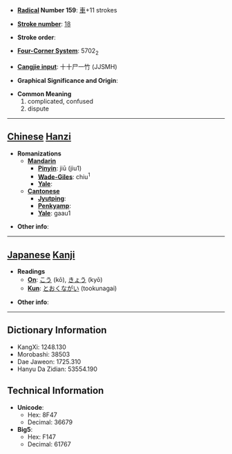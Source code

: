 * '''[[Wiktionary:Chinese radical index| Radical]] Number 159''': [[Wiktionary:Chinese radical index 車|車]]+11 strokes

* '''[[Wiktionary:Chinese total strokes index|Stroke number]]''': [[Wiktionary:Chinese total strokes index 18|18]]

* '''Stroke order''': 

* '''[[Wiktionary:Chinese four corner index|Four-Corner System]]''': 5702<sub>2</sub>

* '''[[Wiktionary:Chinese Cangjie index|Cangjie input]]''': 十十尸一竹 (JJSMH)

* '''Graphical Significance and Origin''': 

* '''Common Meaning'''
*#complicated, confused
*# dispute


----

== [[Chinese]] [[Hanzi]] ==

* '''Romanizations'''
** '''[[Mandarin]]'''
*** '''[[Pinyin]]''': jiū (jiu1)
*** '''[[Wade-Giles]]''': chiu<sup>1</sup>
*** '''[[Yale]]''': 
** '''[[Cantonese]]'''
*** '''[[Jyutping]]''':
*** '''[[Penkyamp]]''': 
*** '''[[Yale]]''': gaau1

* '''Other info''': 

----

== [[Japanese]] [[Kanji]] ==

* '''Readings'''
** '''[[On]]''': [[こう]] (kō), [[きょう]] (kyō)
** '''[[Kun]]''': [[とおくながい]] (tookunagai)

* '''Other info''':  

----

== Dictionary Information ==

* KangXi: 1248.130
* Morobashi: 38503
* Dae Jaweon: 1725.310
* Hanyu Da Zidian: 53554.190

== Technical Information ==

* '''Unicode''':
** Hex: 8F47
** Decimal: 36679
* '''Big5''':
** Hex: F147
** Decimal: 61767